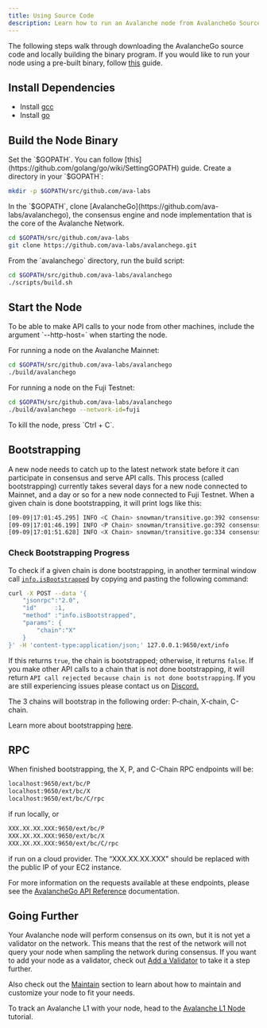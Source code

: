 ```yaml
---
title: Using Source Code
description: Learn how to run an Avalanche node from AvalancheGo Source code.
---
```


The following steps walk through downloading the AvalancheGo source code and locally building the binary program. If you would like to run your node using a pre-built binary, follow [this](/docs/nodes/run-a-node/using-binary) guide.

## Install Dependencies

- Install [gcc](https://gcc.gnu.org/)
- Install [go](https://go.dev/doc/install)

## Build the Node Binary

<Steps>
<Step>Set the `$GOPATH`. You can follow [this](https://github.com/golang/go/wiki/SettingGOPATH) guide.</Step>
 
<Step>
Create a directory in your `$GOPATH`:

```bash
mkdir -p $GOPATH/src/github.com/ava-labs
```
</Step>

<Step>
In the `$GOPATH`, clone [AvalancheGo](https://github.com/ava-labs/avalanchego), the consensus engine and node implementation that is the core of the Avalanche Network.

```bash
cd $GOPATH/src/github.com/ava-labs
git clone https://github.com/ava-labs/avalanchego.git
```
</Step>

<Step>
From the `avalanchego` directory, run the build script:

```bash
cd $GOPATH/src/github.com/ava-labs/avalanchego
./scripts/build.sh
```
</Step>
</Steps>

## Start the Node

<Callout title="Note">
To be able to make API calls to your node from other machines, include the argument `--http-host=` when starting the node.
</Callout>

For running a node on the Avalanche Mainnet:

```bash
cd $GOPATH/src/github.com/ava-labs/avalanchego
./build/avalanchego
```

For running a node on the Fuji Testnet:

```bash
cd $GOPATH/src/github.com/ava-labs/avalanchego
./build/avalanchego --network-id=fuji
```

<Callout title="Note">
To kill the node, press `Ctrl + C`.
</Callout>

## Bootstrapping

A new node needs to catch up to the latest network state before it can participate in consensus and serve API calls. This process (called bootstrapping) currently takes several days for a new node connected to Mainnet, and a day or so for a new node connected to Fuji Testnet. When a given chain is done bootstrapping, it will print logs like this:

```bash
[09-09|17:01:45.295] INFO <C Chain> snowman/transitive.go:392 consensus starting {"lastAcceptedBlock": "2qaFwDJtmCCbMKP4jRpJwH8EFws82Q2yC1HhWgAiy3tGrpGFeb"}
[09-09|17:01:46.199] INFO <P Chain> snowman/transitive.go:392 consensus starting {"lastAcceptedBlock": "2ofmPJuWZbdroCPEMv6aHGvZ45oa8SBp2reEm9gNxvFjnfSGFP"}
[09-09|17:01:51.628] INFO <X Chain> snowman/transitive.go:334 consensus starting {"lenFrontier": 1}
```

### Check Bootstrapping Progress[​](#check-bootstrapping-progress "Direct link to heading")

To check if a given chain is done bootstrapping, in another terminal window call [`info.isBootstrapped`](/docs/api-reference/info-api#infoisbootstrapped) by copying and pasting the following command:

```bash
curl -X POST --data '{
    "jsonrpc":"2.0",
    "id"     :1,
    "method" :"info.isBootstrapped",
    "params": {
        "chain":"X"
    }
}' -H 'content-type:application/json;' 127.0.0.1:9650/ext/info
```

If this returns `true`, the chain is bootstrapped; otherwise, it returns `false`. If you make other API calls to a chain that is not done bootstrapping, it will return `API call rejected because chain is not done bootstrapping`. If you are still experiencing issues please contact us on [Discord.](https://chat.avalabs.org/)

<Callout title="Note">
The 3 chains will bootstrap in the following order: P-chain, X-chain, C-chain.
</Callout>

Learn more about bootstrapping [here](/docs/nodes/maintain/bootstrapping).

## RPC

When finished bootstrapping, the X, P, and C-Chain RPC endpoints will be:

```bash
localhost:9650/ext/bc/P
localhost:9650/ext/bc/X
localhost:9650/ext/bc/C/rpc
```

if run locally, or

```bash
XXX.XX.XX.XXX:9650/ext/bc/P
XXX.XX.XX.XXX:9650/ext/bc/X
XXX.XX.XX.XXX:9650/ext/bc/C/rpc
```

if run on a cloud provider. The “XXX.XX.XX.XXX" should be replaced with the public IP of your EC2 instance.

For more information on the requests available at these endpoints, please see the [AvalancheGo API Reference](/docs/api-reference/p-chain/api) documentation.

## Going Further

Your Avalanche node will perform consensus on its own, but it is not yet a validator on the network. This means that the rest of the network will not query your node when sampling the network during consensus. If you want to add your node as a validator, check out [Add a Validator](/docs/nodes/validate/node-validator) to take it a step further.

Also check out the [Maintain](/docs/nodes/maintain/bootstrapping) section to learn about how to maintain and customize your node to fit your needs.

To track an Avalanche L1 with your node, head to the [Avalanche L1 Node](/docs/nodes/run-a-node/avalanche-l1-nodes) tutorial.